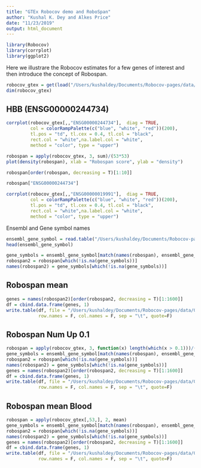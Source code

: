 ```yaml
---
title: "GTEx Robocov demo and RoboSpan"
author: "Kushal K. Dey and Alkes Price"
date: "11/23/2019"
output: html_document
---
```


```r
library(Robocov)
library(corrplot)
library(ggplot2)
```

Here we illustrare the Robocov estimates for a few genes of interest and then introduce the concept of Robospan.

```r
robocov_gtex = get(load("/Users/kushaldey/Documents/Robocov-pages/data/Robocov_Box_all_genes.rda"))
dim(robocov_gtex)
```

## HBB (ENSG00000244734)

```r
corrplot(robocov_gtex[,,"ENSG00000244734"],  diag = TRUE,
         col = colorRampPalette(c("blue", "white", "red"))(200),
         tl.pos = "td", tl.cex = 0.4, tl.col = "black",
         rect.col = "white",na.label.col = "white",
         method = "color", type = "upper")
```

```r
robospan = apply(robocov_gtex, 3, sum)/(53*53)
plot(density(robospan), xlab = "Robospan score", ylab = "density")
```

```r
robospan[order(robospan, decreasing = T)[1:10]]
```

```r
robospan["ENSG00000244734"]
```


```r
corrplot(robocov_gtex[,,"ENSG00000019991"],  diag = TRUE,
         col = colorRampPalette(c("blue", "white", "red"))(200),
         tl.pos = "td", tl.cex = 0.4, tl.col = "black",
         rect.col = "white",na.label.col = "white",
         method = "color", type = "upper")
```
Ensembl and Gene symbol names 

```r
ensembl_gene_symbol = read.table("/Users/kushaldey/Documents/Robocov-pages/data/Gene_Scores/ensembl_and_hgnc_symbols.txt")
head(ensembl_gene_symbol)
```

```r
gene_symbols = ensembl_gene_symbol[match(names(robospan), ensembl_gene_symbol[,1]), 2]
robospan2 = robospan[which(!is.na(gene_symbols))] 
names(robospan2) = gene_symbols[which(!is.na(gene_symbols))]
```

## Robospan mean 

```r
genes = names(robospan2)[order(robospan2, decreasing = T)[1:1600]]
df = cbind.data.frame(genes, 1)
write.table(df, file = "/Users/kushaldey/Documents/Robocov-pages/data/Gene_Scores/Robospan_mean.txt",
            row.names = F, col.names = F, sep = "\t", quote=F)
```

## Robospan Num Up 0.1

```r
robospan = apply(robocov_gtex, 3, function(x) length(which(x > 0.1)))/(53*53)
gene_symbols = ensembl_gene_symbol[match(names(robospan), ensembl_gene_symbol[,1]), 2]
robospan2 = robospan[which(!is.na(gene_symbols))] 
names(robospan2) = gene_symbols[which(!is.na(gene_symbols))]
genes = names(robospan2)[order(robospan2, decreasing = T)[1:1600]]
df = cbind.data.frame(genes, 1)
write.table(df, file = "/Users/kushaldey/Documents/Robocov-pages/data/Gene_Scores/Robospan_Numbin_up_0_1.txt",
            row.names = F, col.names = F, sep = "\t", quote=F)
```

## Robospan mean Blood 

```r
robospan = apply(robocov_gtex[,53,], 2, mean)
gene_symbols = ensembl_gene_symbol[match(names(robospan), ensembl_gene_symbol[,1]), 2]
robospan2 = robospan[which(!is.na(gene_symbols))] 
names(robospan2) = gene_symbols[which(!is.na(gene_symbols))]
genes = names(robospan2)[order(robospan2, decreasing = T)[1:1600]]
df = cbind.data.frame(genes, 1)
write.table(df, file = "/Users/kushaldey/Documents/Robocov-pages/data/Gene_Scores/Robospan_Mean_Blood.txt",
            row.names = F, col.names = F, sep = "\t", quote=F)
```

